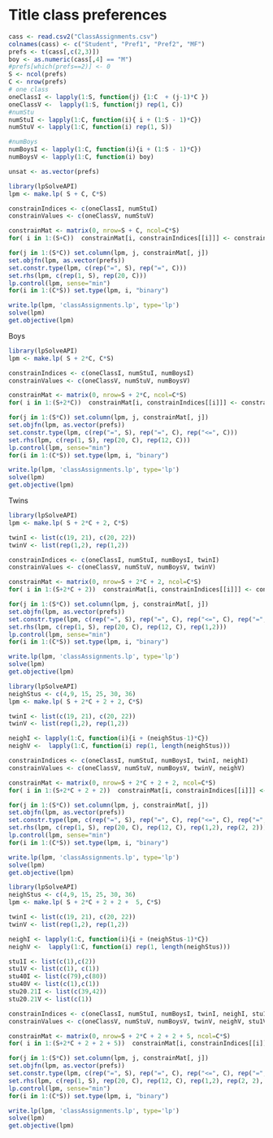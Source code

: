 Title class preferences
========================================================
```r
cass <- read.csv2("ClassAssignments.csv")
colnames(cass) <- c("Student", "Pref1", "Pref2", "MF")
prefs <- t(cass[,c(2,3)])
boy <- as.numeric(cass[,4] == "M")
#prefs[which(prefs==2)] <- 0
S <- ncol(prefs)
C <- nrow(prefs)
# one class
oneClassI <- lapply(1:S, function(j) {1:C  + (j-1)*C })
oneClassV <-  lapply(1:S, function(j) rep(1, C))
#numStu
numStuI <- lapply(1:C, function(i){ i + (1:S - 1)*C})
numStuV <- lapply(1:C, function(i) rep(1, S))

#numBoys
numBoysI <- lapply(1:C, function(i){i + (1:S - 1)*C})
numBoysV <- lapply(1:C, function(i) boy)

unsat <- as.vector(prefs)

```
```r
library(lpSolveAPI)
lpm <- make.lp( S + C, C*S)

constrainIndices <- c(oneClassI, numStuI)
constrainValues <- c(oneClassV, numStuV)

constrainMat <- matrix(0, nrow=S + C, ncol=C*S)
for( i in 1:(S+C))  constrainMat[i, constrainIndices[[i]]] <- constrainValues[[i]]

for(j in 1:(S*C)) set.column(lpm, j, constrainMat[, j])
set.objfn(lpm, as.vector(prefs))
set.constr.type(lpm, c(rep("=", S), rep("=", C)))
set.rhs(lpm, c(rep(1, S), rep(20, C)))
lp.control(lpm, sense="min")
for(i in 1:(C*S)) set.type(lpm, i, "binary")

write.lp(lpm, 'classAssignments.lp', type='lp')
solve(lpm)
get.objective(lpm)
```

Boys
```r
library(lpSolveAPI)
lpm <- make.lp( S + 2*C, C*S)

constrainIndices <- c(oneClassI, numStuI, numBoysI)
constrainValues <- c(oneClassV, numStuV, numBoysV)

constrainMat <- matrix(0, nrow=S + 2*C, ncol=C*S)
for( i in 1:(S+2*C))  constrainMat[i, constrainIndices[[i]]] <- constrainValues[[i]]

for(j in 1:(S*C)) set.column(lpm, j, constrainMat[, j])
set.objfn(lpm, as.vector(prefs))
set.constr.type(lpm, c(rep("=", S), rep("=", C), rep("<=", C)))
set.rhs(lpm, c(rep(1, S), rep(20, C), rep(12, C)))
lp.control(lpm, sense="min")
for(i in 1:(C*S)) set.type(lpm, i, "binary")

write.lp(lpm, 'classAssignments.lp', type='lp')
solve(lpm)
get.objective(lpm)
```

Twins
```r
library(lpSolveAPI)
lpm <- make.lp( S + 2*C + 2, C*S)

twinI <- list(c(19, 21), c(20, 22))
twinV <- list(rep(1,2), rep(1,2))

constrainIndices <- c(oneClassI, numStuI, numBoysI, twinI)
constrainValues <- c(oneClassV, numStuV, numBoysV, twinV)

constrainMat <- matrix(0, nrow=S + 2*C + 2, ncol=C*S)
for( i in 1:(S+2*C + 2))  constrainMat[i, constrainIndices[[i]]] <- constrainValues[[i]]

for(j in 1:(S*C)) set.column(lpm, j, constrainMat[, j])
set.objfn(lpm, as.vector(prefs))
set.constr.type(lpm, c(rep("=", S), rep("=", C), rep("<=", C), rep("=", 2)))
set.rhs(lpm, c(rep(1, S), rep(20, C), rep(12, C), rep(1,2)))
lp.control(lpm, sense="min")
for(i in 1:(C*S)) set.type(lpm, i, "binary")

write.lp(lpm, 'classAssignments.lp', type='lp')
solve(lpm)
get.objective(lpm)
```

```r
library(lpSolveAPI)
neighStus <- c(4,9, 15, 25, 30, 36)
lpm <- make.lp( S + 2*C + 2 + 2, C*S)

twinI <- list(c(19, 21), c(20, 22))
twinV <- list(rep(1,2), rep(1,2))

neighI <- lapply(1:C, function(i){i + (neighStus-1)*C})
neighV <-  lapply(1:C, function(i) rep(1, length(neighStus)))

constrainIndices <- c(oneClassI, numStuI, numBoysI, twinI, neighI)
constrainValues <- c(oneClassV, numStuV, numBoysV, twinV, neighV)

constrainMat <- matrix(0, nrow=S + 2*C + 2 + 2, ncol=C*S)
for( i in 1:(S+2*C + 2 + 2))  constrainMat[i, constrainIndices[[i]]] <- constrainValues[[i]]

for(j in 1:(S*C)) set.column(lpm, j, constrainMat[, j])
set.objfn(lpm, as.vector(prefs))
set.constr.type(lpm, c(rep("=", S), rep("=", C), rep("<=", C), rep("=", 2), rep(">=", 2)))
set.rhs(lpm, c(rep(1, S), rep(20, C), rep(12, C), rep(1,2), rep(2, 2)))
lp.control(lpm, sense="min")
for(i in 1:(C*S)) set.type(lpm, i, "binary")

write.lp(lpm, 'classAssignments.lp', type='lp')
solve(lpm)
get.objective(lpm)
```

```r
library(lpSolveAPI)
neighStus <- c(4,9, 15, 25, 30, 36)
lpm <- make.lp( S + 2*C + 2 + 2 +  5, C*S)

twinI <- list(c(19, 21), c(20, 22))
twinV <- list(rep(1,2), rep(1,2))

neighI <- lapply(1:C, function(i){i + (neighStus-1)*C})
neighV <-  lapply(1:C, function(i) rep(1, length(neighStus)))

stu1I <- list(c(1),c(2))
stu1V <- list(c(1), c(1))
stu40I <- list(c(79),c(80))
stu40V <- list(c(1),c(1))
stu20.21I <- list(c(39,42))
stu20.21V <- list(c(1))

constrainIndices <- c(oneClassI, numStuI, numBoysI, twinI, neighI, stu1I, stu40I, stu20.21I)
constrainValues <- c(oneClassV, numStuV, numBoysV, twinV, neighV, stu1V, stu40V, stu20.21V)

constrainMat <- matrix(0, nrow=S + 2*C + 2 + 2 + 5, ncol=C*S)
for( i in 1:(S+2*C + 2 + 2 + 5))  constrainMat[i, constrainIndices[[i]]] <- constrainValues[[i]]

for(j in 1:(S*C)) set.column(lpm, j, constrainMat[, j])
set.objfn(lpm, as.vector(prefs))
set.constr.type(lpm, c(rep("=", S), rep("=", C), rep("<=", C), rep("=", 2), rep(">=", 2), rep("=", 5)))
set.rhs(lpm, c(rep(1, S), rep(20, C), rep(12, C), rep(1,2), rep(2, 2), c(0,1), c(0,1), c(1)))
lp.control(lpm, sense="min")
for(i in 1:(C*S)) set.type(lpm, i, "binary")

write.lp(lpm, 'classAssignments.lp', type='lp')
solve(lpm)
get.objective(lpm)
```
